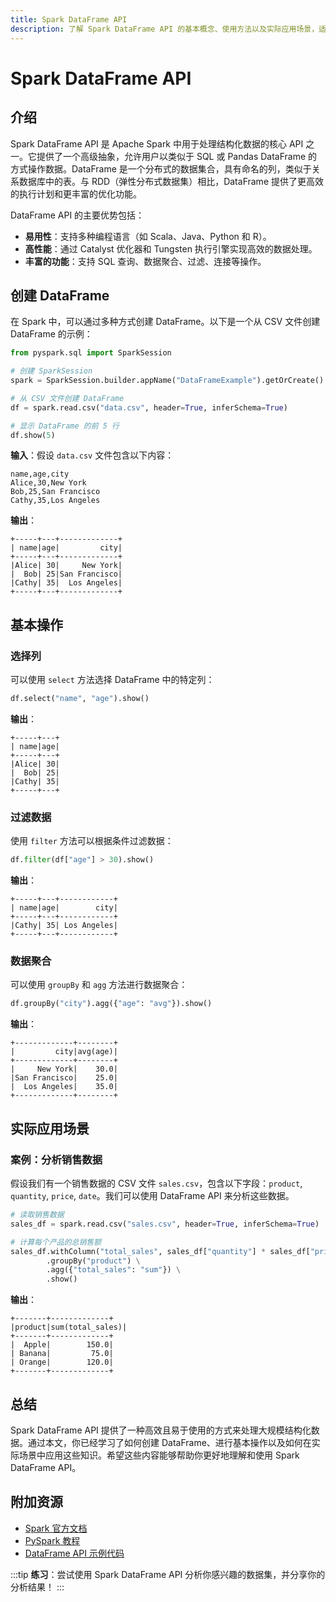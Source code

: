 ```yaml
---
title: Spark DataFrame API
description: 了解 Spark DataFrame API 的基本概念、使用方法以及实际应用场景，适合初学者入门。
---
```


# Spark DataFrame API

## 介绍

Spark DataFrame API 是 Apache Spark 中用于处理结构化数据的核心 API 之一。它提供了一个高级抽象，允许用户以类似于 SQL 或 Pandas DataFrame 的方式操作数据。DataFrame 是一个分布式的数据集合，具有命名的列，类似于关系数据库中的表。与 RDD（弹性分布式数据集）相比，DataFrame 提供了更高效的执行计划和更丰富的优化功能。

DataFrame API 的主要优势包括：
- **易用性**：支持多种编程语言（如 Scala、Java、Python 和 R）。
- **高性能**：通过 Catalyst 优化器和 Tungsten 执行引擎实现高效的数据处理。
- **丰富的功能**：支持 SQL 查询、数据聚合、过滤、连接等操作。

## 创建 DataFrame

在 Spark 中，可以通过多种方式创建 DataFrame。以下是一个从 CSV 文件创建 DataFrame 的示例：

```python
from pyspark.sql import SparkSession

# 创建 SparkSession
spark = SparkSession.builder.appName("DataFrameExample").getOrCreate()

# 从 CSV 文件创建 DataFrame
df = spark.read.csv("data.csv", header=True, inferSchema=True)

# 显示 DataFrame 的前 5 行
df.show(5)
```

**输入**：假设 `data.csv` 文件包含以下内容：

```
name,age,city
Alice,30,New York
Bob,25,San Francisco
Cathy,35,Los Angeles
```

**输出**：

```
+-----+---+-------------+
| name|age|         city|
+-----+---+-------------+
|Alice| 30|     New York|
|  Bob| 25|San Francisco|
|Cathy| 35|  Los Angeles|
+-----+---+-------------+
```

## 基本操作

### 选择列

可以使用 `select` 方法选择 DataFrame 中的特定列：

```python
df.select("name", "age").show()
```

**输出**：

```
+-----+---+
| name|age|
+-----+---+
|Alice| 30|
|  Bob| 25|
|Cathy| 35|
+-----+---+
```

### 过滤数据

使用 `filter` 方法可以根据条件过滤数据：

```python
df.filter(df["age"] > 30).show()
```

**输出**：

```
+-----+---+------------+
| name|age|        city|
+-----+---+------------+
|Cathy| 35| Los Angeles|
+-----+---+------------+
```

### 数据聚合

可以使用 `groupBy` 和 `agg` 方法进行数据聚合：

```python
df.groupBy("city").agg({"age": "avg"}).show()
```

**输出**：

```
+-------------+--------+
|         city|avg(age)|
+-------------+--------+
|     New York|    30.0|
|San Francisco|    25.0|
|  Los Angeles|    35.0|
+-------------+--------+
```

## 实际应用场景

### 案例：分析销售数据

假设我们有一个销售数据的 CSV 文件 `sales.csv`，包含以下字段：`product`, `quantity`, `price`, `date`。我们可以使用 DataFrame API 来分析这些数据。

```python
# 读取销售数据
sales_df = spark.read.csv("sales.csv", header=True, inferSchema=True)

# 计算每个产品的总销售额
sales_df.withColumn("total_sales", sales_df["quantity"] * sales_df["price"]) \
        .groupBy("product") \
        .agg({"total_sales": "sum"}) \
        .show()
```

**输出**：

```
+-------+-------------+
|product|sum(total_sales)|
+-------+-------------+
|  Apple|        150.0|
| Banana|         75.0|
| Orange|        120.0|
+-------+-------------+
```

## 总结

Spark DataFrame API 提供了一种高效且易于使用的方式来处理大规模结构化数据。通过本文，你已经学习了如何创建 DataFrame、进行基本操作以及如何在实际场景中应用这些知识。希望这些内容能够帮助你更好地理解和使用 Spark DataFrame API。

## 附加资源

- [Spark 官方文档](https://spark.apache.org/docs/latest/sql-programming-guide.html)
- [PySpark 教程](https://sparkbyexamples.com/pyspark-tutorial/)
- [DataFrame API 示例代码](https://github.com/apache/spark/tree/master/examples/src/main/python)

:::tip
**练习**：尝试使用 Spark DataFrame API 分析你感兴趣的数据集，并分享你的分析结果！
:::